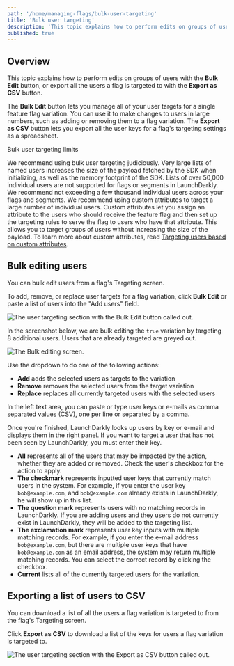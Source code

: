 ```yaml
---
path: '/home/managing-flags/bulk-user-targeting'
title: 'Bulk user targeting'
description: 'This topic explains how to perform edits on groups of users, or export all the users a flag is targeted to.'
published: true
---
```


## Overview

This topic explains how to perform edits on groups of users with the **Bulk Edit** button, or export all the users a flag is targeted to with the **Export as CSV** button.

The **Bulk Edit** button lets you manage all of your user targets for a single feature flag variation. You can use it to make changes to users in large numbers, such as adding or removing them to a flag variation. The **Export as CSV** button lets you export all the user keys for a flag's targeting settings as a spreadsheet.

<Callout intent="alert">
  <CalloutTitle>Bulk user targeting limits</CalloutTitle>
  <CalloutDescription>

We recommend using bulk user targeting judiciously. Very large lists of named users increases the size of the
payload fetched by the SDK when initializing, as well as the memory footprint of the SDK. Lists of over 50,000
individual users are not supported for flags or segments in LaunchDarkly. We recommend not exceeding a few thousand
individual users across your flags and segments. We recommend using custom attributes to target a large number of
individual users. Custom attributes let you assign an attribute to the users who should receive the feature flag and
then set up the targeting rules to serve the flag to users who have that attribute. This allows you to target groups
of users without increasing the size of the payload. To learn more about custom attributes, read [Targeting users
based on custom attributes](/home/managing-flags/targeting-users#targeting-users-based-on-custom-attributes).

  </CalloutDescription>
</Callout>

## Bulk editing users

You can bulk edit users from a flag's Targeting screen.

To add, remove, or replace user targets for a flag variation, click **Bulk Edit** or paste a list of users into the "Add users" field.

![The user targeting section with the **Bulk Edit** button called out.](../../images/flag-targeting-bulk-edit-callout.png)

In the screenshot below, we are bulk editing the `true` variation by targeting 8 additional users. Users that are already targeted are greyed out.

![The Bulk editing screen.](../../images/flag-targeting-bulk-edit.png)

Use the dropdown to do one of the following actions:

- **Add** adds the selected users as targets to the variation
- **Remove** removes the selected users from the target variation
- **Replace** replaces all currently targeted users with the selected users

In the left text area, you can paste or type user keys or e-mails as comma separated values (CSV), one per line or separated by a comma.

Once you're finished, LaunchDarkly looks up users by key or e-mail and displays them in the right panel. If you want to target a user that has not been seen by LaunchDarkly, you must enter their key.

- **All** represents all of the users that may be impacted by the action, whether they are added or removed. Check the user's checkbox for the action to apply.
- **The checkmark** represents inputted user keys that currently match users in the system. For example, if you enter the user key `bob@example.com`, and `bob@example.com` already exists in LaunchDarkly, he will show up in this list.
- **The question mark** represents users with no matching records in LaunchDarkly. If you are adding users and they users do not currently exist in LaunchDarkly, they will be added to the targeting list.
- **The exclamation mark** represents user key inputs with multiple matching records. For example, if you enter the e-mail address `bob@example.com`, but there are multiple user keys that have `bob@example.com` as an email address, the system may return multiple matching records. You can select the correct record by clicking the checkbox.
- **Current** lists all of the currently targeted users for the variation.

## Exporting a list of users to CSV

You can download a list of all the users a flag variation is targeted to from the flag's Targeting screen.

Click **Export as CSV** to download a list of the keys for users a flag variation is targeted to.

![The user targeting section with the **Export as CSV** button called out.](../../images/flag-targeting-export-as-csv.png)
